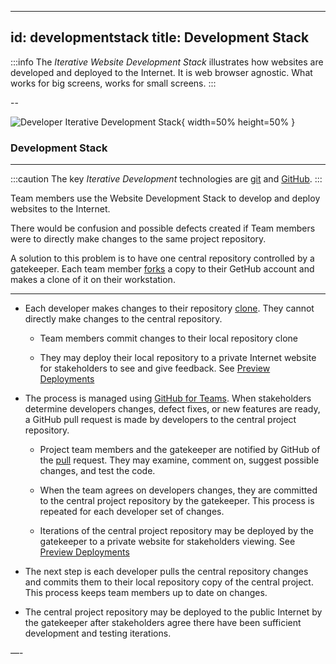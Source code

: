 
---
id: developmentstack
title: Development Stack
---

:::info
The *Iterative Website Development Stack* illustrates how websites are developed and deployed to the Internet. It is web browser agnostic. What works for big screens, works for small screens.
:::

--


![Developer Iterative Development Stack](/img/websitedev.png){ width=50% height=50% }

### Development Stack

---



:::caution
The key *Iterative Development* technologies are [git](glossary#git) and [GitHub](glossary#github).
:::


Team members use the Website Development Stack to develop and deploy websites to the Internet. 

There would be confusion and possible defects created if Team members were to directly make changes to the same project repository.  

A solution to this problem is to have one central repository controlled by a gatekeeper. Each team member [forks](glossary#fork) a copy to their GetHub account and makes a clone of it on their workstation.

---

- Each developer makes changes to their repository [clone](glossary#clone). They cannot directly make changes to the central repository.

	- Team members commit changes to their local repository clone

	- They may deploy their local repository to a private Internet website for stakeholders to see and give feedback.  See [Preview Deployments](glossary#preview-deployments)

- The process is managed using [GitHub for Teams](https://github.com/team). When stakeholders determine developers changes, defect fixes, or new features are ready, a GitHub pull request is made by developers to the central project repository. 

	- Project team members and the gatekeeper are notified by GitHub of the [pull](glossary#pull-request) request. They may examine, comment on, suggest possible changes, and test the code. 

	- When the team agrees on developers changes, they are committed to the central project repository by the gatekeeper. This process is repeated for each developer set of changes. 

	- Iterations of the central project repository may be deployed by the gatekeeper to a private website for stakeholders viewing.  See [Preview Deployments](glossary#preview-deployments)

- The next step is each developer pulls the central repository changes and commits them to their local repository copy of the central project. This process keeps team members up to date on changes.

- The central project repository may be deployed to the public Internet by the gatekeeper after stakeholders agree there have been sufficient development and testing iterations.

—-